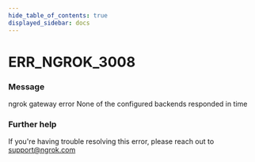 ```yaml
---
hide_table_of_contents: true
displayed_sidebar: docs
---
```



# ERR_NGROK_3008

### Message

ngrok gateway error
None of the configured backends responded in time

<ErrorDetails error="err_ngrok_3008" />

### Further help

If you're having trouble resolving this error, please reach out to [support@ngrok.com](mailto:support@ngrok.com?subject=Help%20with%20ERR_NGROK_3008)
